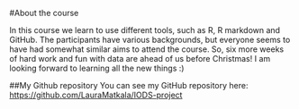
#About the course 

In this course we learn to use different tools, such as R, R markdown and GitHub. The participants have various backgrounds, but everyone seems to have had somewhat similar aims to attend the course. So, six more weeks of hard work and fun with data are ahead of us before Christmas!  I am looking forward to learning all the new things :)

##My Github repository
You can see my GitHub repository here: <https://github.com/LauraMatkala/IODS-project>

